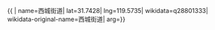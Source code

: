 {{ {{{1|PRC admin/showdata}}}|
name=西城街道|
lat=31.7428|
lng=119.5735|
wikidata=q28801333|
wikidata-original-name=西城街道|
arg={{{arg|}}}}}